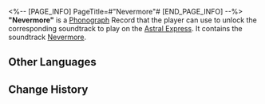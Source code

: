 <%-- [PAGE_INFO]
PageTitle=#"Nevermore"#
[END_PAGE_INFO] --%>
{{Item Infobox
|id          = 210305
|image       = Item Nevermore.png{{subst:void|<!--$UPLOAD:<<SpriteOutput/ItemFigures/210001.png>-<Item Nevermore.png>-<Item Icons>>-->}}
|type        = Disk
|invCategory = Valuables
|rarity      = 3
|effect      = 
|description = A record that can be played on the Express' phonograph. It might be a chance acquisition or a gift from someone else. All sorts of memories surge up when the music plays &mdash; the smiles, encounters, touches, and the excitement of battle. Maybe that is why people still collect records even as society rapidly advances.<br />The current record contains the track "Nevermore."
}}
{{Description|''Quoth the raven, "Nevermore!"''}}
'''"Nevermore"''' is a [[Phonograph]] Record that the player can use to unlock the corresponding soundtrack to play on the [[Astral Express]]. It contains the soundtrack [[Nevermore]].

==Other Languages==
{{Other Languages
|en   = "Nevermore"
|zhs  = 《永不复焉》
|zht  = 《永不復焉》
|ja   = 『もう二度とない』
|ko   = ≪결코 더는≫
|es   = Nunca más
|fr   = «&nbsp;Nevermore&nbsp;»
|ru   = Nevermore
|th   = "Nevermore"
|vi   = "Quyết Không Trở Lại"
|de   = „Nimmermehr“
|id   = "Nevermore"
|pt   = "Nevermore"
}}

==Change History==
{{Change History|2.0}}